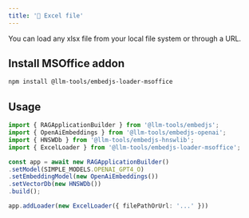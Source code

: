 ```yaml
---
title: '📄 Excel file'
---
```


You can load any xlsx file from your local file system or through a URL.

## Install MSOffice addon

```bash
npm install @llm-tools/embedjs-loader-msoffice
```

## Usage

```ts
import { RAGApplicationBuilder } from '@llm-tools/embedjs';
import { OpenAiEmbeddings } from '@llm-tools/embedjs-openai';
import { HNSWDb } from '@llm-tools/embedjs-hnswlib';
import { ExcelLoader } from '@llm-tools/embedjs-loader-msoffice';

const app = await new RAGApplicationBuilder()
.setModel(SIMPLE_MODELS.OPENAI_GPT4_O)
.setEmbeddingModel(new OpenAiEmbeddings())
.setVectorDb(new HNSWDb())
.build();

app.addLoader(new ExcelLoader({ filePathOrUrl: '...' }))
```

